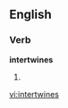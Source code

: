 
==English==

===Verb===
'''intertwines'''

# {{third-person singular of|[[intertwine]]}}

[[vi:intertwines]]